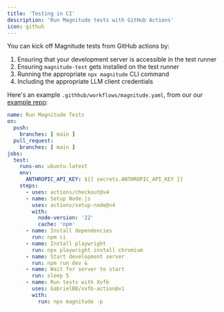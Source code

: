 ```yaml
---
title: 'Testing in CI'
description: 'Run Magnitude tests with GitHub Actions'
icon: github
---
```


You can kick off Magnitude tests from GitHub actions by:
1. Ensuring that your development server is accessible in the test runner
2. Ensuring `magnitude-test` gets installed on the test runner
3. Running the appropriate `npx magnitude` CLI command
4. Including the appropriate LLM client credentials

Here's an example `.githhub/workflows/magnitude.yaml`, from our our [example repo](https://github.com/magnitudedev/magnitude-demo-repo/blob/main/.github/workflows/magnitude.yaml):
```yaml
name: Run Magnitude Tests
on:
  push:
    branches: [ main ]
  pull_request:
    branches: [ main ]
jobs:
  test:
    runs-on: ubuntu-latest
    env:
      ANTHROPIC_API_KEY: ${{ secrets.ANTHROPIC_API_KEY }}
    steps:
      - uses: actions/checkout@v4
      - name: Setup Node.js
        uses: actions/setup-node@v4
        with:
          node-version: '22'
          cache: 'npm'
      - name: Install dependencies
        run: npm ci
      - name: Install playwright
        run: npx playwright install chromium
      - name: Start development server
        run: npm run dev &
      - name: Wait for server to start
        run: sleep 5
      - name: Run tests with Xvfb
        uses: GabrielBB/xvfb-action@v1
        with:
          run: npx magnitude -p
```

